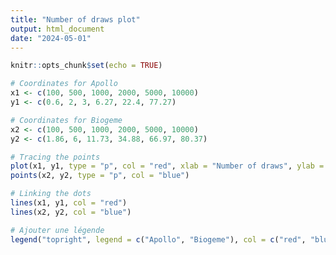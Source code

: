 ```yaml
---
title: "Number of draws plot"
output: html_document
date: "2024-05-01"
---
```


```r
knitr::opts_chunk$set(echo = TRUE)
```

```r
# Coordinates for Apollo
x1 <- c(100, 500, 1000, 2000, 5000, 10000)
y1 <- c(0.6, 2, 3, 6.27, 22.4, 77.27)

# Coordinates for Biogeme
x2 <- c(100, 500, 1000, 2000, 5000, 10000)
y2 <- c(1.86, 6, 11.73, 34.88, 66.97, 80.37)

# Tracing the points
plot(x1, y1, type = "p", col = "red", xlab = "Number of draws", ylab = "Estimation time [min]", main = "Apollo vs Biogeme Estimation time", ylim = c(0, 100), xlim = c(0, 10000))
points(x2, y2, type = "p", col = "blue")

# Linking the dots
lines(x1, y1, col = "red")
lines(x2, y2, col = "blue")

# Ajouter une légende
legend("topright", legend = c("Apollo", "Biogeme"), col = c("red", "blue"), lty = 1:1, cex = 0.8)


```

